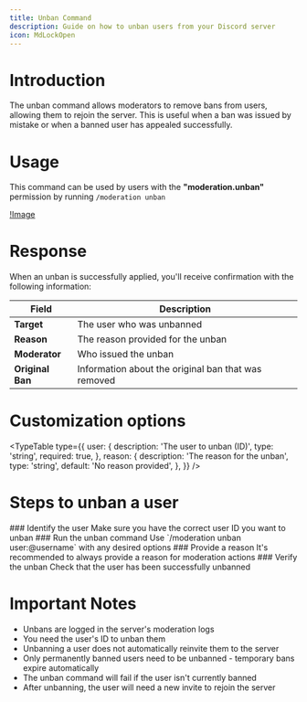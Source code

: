 ```yaml
---
title: Unban Command
description: Guide on how to unban users from your Discord server
icon: MdLockOpen
---
```


# Introduction

The unban command allows moderators to remove bans from users, allowing them to rejoin the server. This is useful when a ban was issued by mistake or when a banned user has appealed successfully.

# Usage

This command can be used by users with the **"moderation.unban"** permission by running `/moderation unban`

[!Image](/moderation-unban.png)

# Response

When an unban is successfully applied, you'll receive confirmation with the following information:

| Field             | Description                                                                  |
|-------------------|------------------------------------------------------------------------------|
| **Target**        | The user who was unbanned                                                    |
| **Reason**        | The reason provided for the unban                                            |
| **Moderator**     | Who issued the unban                                                         |
| **Original Ban**  | Information about the original ban that was removed                          |

# Customization options

<TypeTable
  type={{
    user: {
      description: 'The user to unban (ID)',
      type: 'string',
      required: true,
    },
    reason: {
      description: 'The reason for the unban',
      type: 'string',
      default: 'No reason provided',
    },
  }}
/>

# Steps to unban a user

<Steps>
 <Step>
### Identify the user
Make sure you have the correct user ID you want to unban
 </Step>
 <Step>
### Run the unban command
Use `/moderation unban user:@username` with any desired options
 </Step>
 <Step>
### Provide a reason
It's recommended to always provide a reason for moderation actions
 </Step>
 <Step>
### Verify the unban
Check that the user has been successfully unbanned
 </Step>
</Steps>

# Important Notes

- Unbans are logged in the server's moderation logs
- You need the user's ID to unban them
- Unbanning a user does not automatically reinvite them to the server
- Only permanently banned users need to be unbanned - temporary bans expire automatically
- The unban command will fail if the user isn't currently banned
- After unbanning, the user will need a new invite to rejoin the server 
